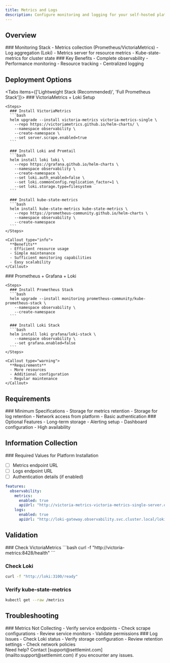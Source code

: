 ```yaml
---
title: Metrics and Logs
description: Configure monitoring and logging for your self-hosted platform
---
```



## Overview

<div className="grid grid-cols-1 md:grid-cols-2 gap-6 mb-8">
  <Card>
    ### Monitoring Stack
    - Metrics collection (Prometheus/VictoriaMetrics)
    - Log aggregation (Loki)
    - Metrics server for resource metrics
    - Kube-state-metrics for cluster state
  </Card>

  <Card>
    ### Key Benefits
    - Complete observability
    - Performance monitoring
    - Resource tracking
    - Centralized logging
  </Card>
</div>

## Deployment Options

<Tabs items={['Lightweight Stack (Recommended)', 'Full Prometheus Stack']}>
  <Tab value="Lightweight Stack (Recommended)">
    ### VictoriaMetrics + Loki Setup

    <Steps>
      ### Install VictoriaMetrics
      ```bash
      helm upgrade --install victoria-metrics victoria-metrics-single \
        --repo https://victoriametrics.github.io/helm-charts/ \
        --namespace observability \
        --create-namespace \
        --set server.scrape.enabled=true
      ```

      ### Install Loki and Promtail
      ```bash
      helm install loki loki \
        --repo https://grafana.github.io/helm-charts \
        --namespace observability \
        --create-namespace \
        --set loki.auth_enabled=false \
        --set loki.commonConfig.replication_factor=1 \
        --set loki.storage.type=filesystem
      ```

      ### Install kube-state-metrics
      ```bash
      helm install kube-state-metrics kube-state-metrics \
        --repo https://prometheus-community.github.io/helm-charts \
        --namespace observability \
        --create-namespace
      ```
    </Steps>

    <Callout type="info">
      **Benefits**
      - Efficient resource usage
      - Simple maintenance
      - Sufficient monitoring capabilities
      - Easy scalability
    </Callout>

  </Tab>

  <Tab value="Full Prometheus Stack">
    ### Prometheus + Grafana + Loki

    <Steps>
      ### Install Prometheus Stack
      ```bash
      helm upgrade --install monitoring prometheus-community/kube-prometheus-stack \
        --namespace observability \
        --create-namespace
      ```

      ### Install Loki Stack
      ```bash
      helm install loki grafana/loki-stack \
        --namespace observability \
        --set grafana.enabled=false
      ```
    </Steps>

    <Callout type="warning">
      **Requirements**
      - More resources
      - Additional configuration
      - Regular maintenance
    </Callout>

  </Tab>
</Tabs>

## Requirements

<div className="grid grid-cols-1 md:grid-cols-2 gap-6 mb-8">
  <Card>
    ### Minimum Specifications
    - Storage for metrics retention
    - Storage for log retention
    - Network access from platform
    - Basic authentication
  </Card>

  <Card>
    ### Optional Features
    - Long-term storage
    - Alerting setup
    - Dashboard configuration
    - High availability
  </Card>
</div>

## Information Collection

<Callout type="success">
### Required Values for Platform Installation

- [ ] Metrics endpoint URL
- [ ] Logs endpoint URL
- [ ] Authentication details (if enabled)

```yaml
features:
  observability:
    metrics:
      enabled: true
      apiUrl: "http://victoria-metrics-victoria-metrics-single-server.observability.svc.cluster.local:8428/prometheus/api/v1"
    logs:
      enabled: true
      apiUrl: "http://loki-gateway.observability.svc.cluster.local/loki/api/v1"
```

</Callout>

## Validation

<Steps>
  ### Check VictoriaMetrics
  ```bash
  curl -f "http://victoria-metrics:8428/health"
  ```

### Check Loki

```bash
curl -f "http://loki:3100/ready"
```

### Verify kube-state-metrics

```bash
kubectl get --raw /metrics
```

</Steps>

## Troubleshooting

<div className="grid grid-cols-1 md:grid-cols-2 gap-6 mb-8">
  <Card>
    ### Metrics Not Collecting
    - Verify service endpoints
    - Check scrape configurations
    - Review service monitors
    - Validate permissions
  </Card>

  <Card>
    ### Log Issues
    - Check Loki status
    - Verify storage configuration
    - Review retention settings
    - Check network policies
  </Card>
</div>

<Callout type="info">
  Need help? Contact [support@settlemint.com](mailto:support@settlemint.com) if
  you encounter any issues.
</Callout>
